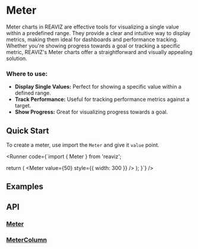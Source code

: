 
<Meta of={MeterStory} />

# Meter

Meter charts in REAVIZ are effective tools for visualizing a single value within a predefined range.
 They provide a clear and intuitive way to display metrics, making them ideal for dashboards and performance tracking.
 Whether you're showing progress towards a goal or tracking a specific metric, REAVIZ's Meter charts offer a straightforward and visually appealing solution.


### Where to use:
- **Display Single Values:** Perfect for showing a specific value within a defined range.
- **Track Performance:** Useful for tracking performance metrics against a target.
- **Show Progress:** Great for visualizing progress towards a goal.

## Quick Start
To create a meter, use import the `Meter` and give it `value` point.

<Runner code={`import { Meter } from 'reaviz';

  return (
    <Meter value={50} style={{ width: 300 }} />
  );
}`}
/>

## Examples
<ToggleCanvas of={MeterStory.Basic} storybook="charts-meter--basic" />

## API
### [Meter](https://github.com/reaviz/reaviz/blob/master/src/Meter/Meter.tsx)
<PropsTable name="Meter" />

### [MeterColumn](https://github.com/reaviz/reaviz/blob/master/src/Meter/MeterColumn.tsx)
<PropsTable name="MeterColumn" />
